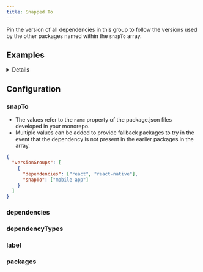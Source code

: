 ```yaml
---
title: Snapped To
---
```



Pin the version of all dependencies in this group to follow the versions used by the other packages named within the `snapTo` array.

## Examples

<Details title="Example: Fix React Native version mismatch">

<Example level="h3" />

</Details>

## Configuration

### snapTo

<RequiredPill />

- The values refer to the `name` property of the package.json files developed in your monorepo.
- Multiple values can be added to provide fallback packages to try in the event that the dependency is not present in the earlier packages in the array.

```json title="Ensure all packages use whatever version of react that mobile-app is using"
{
  "versionGroups": [
    {
      "dependencies": ["react", "react-native"],
      "snapTo": ["mobile-app"]
    }
  ]
}
```

### dependencies

<Dependencies />

### dependencyTypes

<DependencyTypes />

### label

<Label />

### packages

<Packages />
